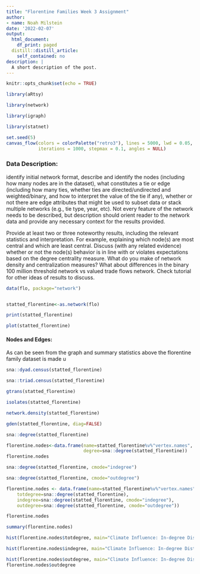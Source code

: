 ```yaml
---
title: "Florentine Families Week 3 Assignment"
author:
- name: Noah Milstein
date: '2022-02-07'
output:
  html_document:
    df_print: paged
  distill::distill_article:
    self_contained: no
description: |
  A short description of the post.
---
```


```r
knitr::opts_chunk$set(echo = TRUE)
```

```r

library(aRtsy)

library(network)

library(igraph)

library(statnet)

```



```r
set.seed(5)
canvas_flow(colors = colorPalette("retro3"), lines = 5000, lwd = 0.05,
            iterations = 1000, stepmax = 0.1, angles = NULL)
```
### Data Description: 

identify initial network format, describe and identify the nodes (including how many nodes are in the dataset), what constitutes a tie or edge (including how many ties, whether ties are directed/undirected and weighted/binary, and how to interpret the value of the tie if any), whether or not there are edge attributes that might be used to subset data or stack multiple networks (e.g., tie type, year, etc). Not every feature of the network needs to be described, but description should orient reader to the network data and provide any necessary context for the results provided.

Provide at least two or three noteworthy results, including the relevant statistics and interpretation. For example, explaining which node(s) are most central and which are least central. Discuss (with any related evidence) whether or not the node(s) behavior is in line with or violates expectations based on the degree centrality measure. What do you make of network density and centralization measures?  What about differences in the binary 100 million threshold network vs valued trade flows network. Check tutorial for other ideas of results to discuss.

```r

data(flo, package="network")


statted_florentine<-as.network(flo)

print(statted_florentine)

```

```r
plot(statted_florentine)
```

#### Nodes and Edges:

As can be seen from the graph and summary statistics above the florentine family dataset is made u

```r

sna::dyad.census(statted_florentine)

```

```r

sna::triad.census(statted_florentine)

```

```r

gtrans(statted_florentine)

```

```r

isolates(statted_florentine)

```

```r

network.density(statted_florentine)

```

```r

gden(statted_florentine, diag=FALSE)

```

```r

sna::degree(statted_florentine)

```


```r

florentine.nodes<-data.frame(name=statted_florentine%v%"vertex.names",
                             degree=sna::degree(statted_florentine))
florentine.nodes

```

```r

sna::degree(statted_florentine, cmode="indegree")

sna::degree(statted_florentine, cmode="outdegree")

```

```r
florentine.nodes <- data.frame(name=statted_florentine%v%"vertex.names",
    totdegree=sna::degree(statted_florentine),
    indegree=sna::degree(statted_florentine, cmode="indegree"),
    outdegree=sna::degree(statted_florentine, cmode="outdegree"))

florentine.nodes
```

```r

summary(florentine.nodes)

```


```r

hist(florentine.nodes$totdegree, main="Climate Influence: In-degree Distribution", xlab="Nominations Received")

```
```r

hist(florentine.nodes$indegree, main="Climate Influence: In-degree Distribution", xlab="Nominations Received")
```
```r

hist(florentine.nodes$outdegree, main="Climate Influence: In-degree Distribution", xlab="Nominations Received")
florentine.nodes$outdegree
```


